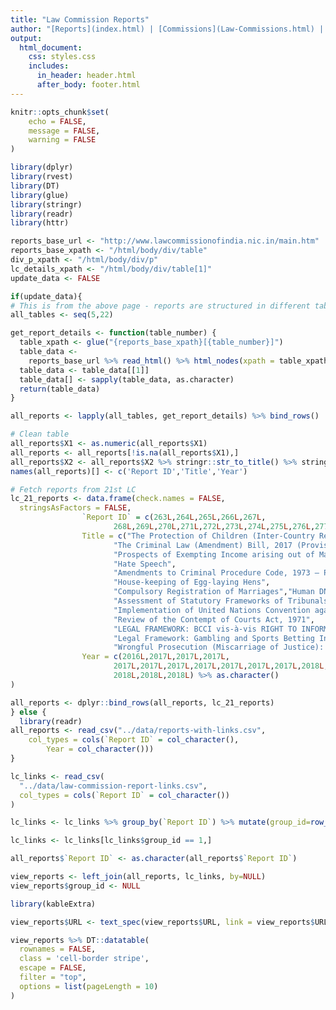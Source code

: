 ```yaml
---
title: "Law Commission Reports"
author: "[Reports](index.html) | [Commissions](Law-Commissions.html) | [Chairman](Chairman.html)"
output: 
  html_document:
    css: styles.css
    includes:
      in_header: header.html
      after_body: footer.html
---
```


```r
knitr::opts_chunk$set(
	echo = FALSE,
	message = FALSE,
	warning = FALSE
)
```

```r
library(dplyr)
library(rvest)
library(DT)
library(glue)
library(stringr)
library(readr)
library(httr)
```

```r
reports_base_url <- "http://www.lawcommissionofindia.nic.in/main.htm"
reports_base_xpath <- "/html/body/div/table"
div_p_xpath <- "/html/body/div/p"
lc_details_xpath <- "/html/body/div/table[1]"
update_data <- FALSE
```

```r
if(update_data){
# This is from the above page - reports are structured in different tables with sequential ID's 
all_tables <- seq(5,22)

get_report_details <- function(table_number) {
  table_xpath <- glue("{reports_base_xpath}[{table_number}]")
  table_data <-
    reports_base_url %>% read_html() %>% html_nodes(xpath = table_xpath) %>% html_table()
  table_data <- table_data[[1]]
  table_data[] <- sapply(table_data, as.character)
  return(table_data)
}

all_reports <- lapply(all_tables, get_report_details) %>% bind_rows()

# Clean table
all_reports$X1 <- as.numeric(all_reports$X1)
all_reports <- all_reports[!is.na(all_reports$X1),]
all_reports$X2 <- all_reports$X2 %>% stringr::str_to_title() %>% stringr::str_squish()
names(all_reports)[] <- c('Report ID','Title','Year')

# Fetch reports from 21st LC
lc_21_reports <- data.frame(check.names = FALSE, 
  stringsAsFactors = FALSE,
                `Report ID` = c(263L,264L,265L,266L,267L,
                       268L,269L,270L,271L,272L,273L,274L,275L,276L,277L),
                Title = c("The Protection of Children (Inter-Country Removal and Retention) Bill, 2016",
                       "The Criminal Law (Amendment) Bill, 2017 (Provisions dealing with Food Adulteration)",
                       "Prospects of Exempting Income arising out of Maintenance Money of Minor","Advocates Act",
                       "Hate Speech",
                       "Amendments to Criminal Procedure Code, 1973 – Provisions Relating to Bail | Corrigendum  to 268",
                       "House-keeping of Egg-laying Hens",
                       "Compulsory Registration of Marriages","Human DNA Profiling",
                       "Assessment of Statutory Frameworks of Tribunals in India",
                       "Implementation of United Nations Convention against Torture",
                       "Review of the Contempt of Courts Act, 1971",
                       "LEGAL FRAMEWORK: BCCI vis-à-vis RIGHT TO INFORMATION ACT, 2005",
                       "Legal Framework: Gambling and Sports Betting Including  in Cricket in India",
                       "Wrongful Prosecution (Miscarriage of Justice): Legal Remedies"),
                Year = c(2016L,2017L,2017L,2017L,
                       2017L,2017L,2017L,2017L,2017L,2017L,2017L,2018L,
                       2018L,2018L,2018L) %>% as.character()
)

all_reports <- dplyr::bind_rows(all_reports, lc_21_reports)
} else {
  library(readr)
all_reports <- read_csv("../data/reports-with-links.csv", 
    col_types = cols(`Report ID` = col_character(), 
        Year = col_character()))
}
```

```r
lc_links <- read_csv(
  "../data/law-commission-report-links.csv",
  col_types = cols(`Report ID` = col_character())
)

lc_links <- lc_links %>% group_by(`Report ID`) %>% mutate(group_id=row_number())

lc_links <- lc_links[lc_links$group_id == 1,]

all_reports$`Report ID` <- as.character(all_reports$`Report ID`)

view_reports <- left_join(all_reports, lc_links, by=NULL)
view_reports$group_id <- NULL
```

```r
library(kableExtra)

view_reports$URL <- text_spec(view_reports$URL, link = view_reports$URL)

view_reports %>% DT::datatable(
  rownames = FALSE,
  class = 'cell-border stripe',
  escape = FALSE,
  filter = "top",
  options = list(pageLength = 10)
)
```


